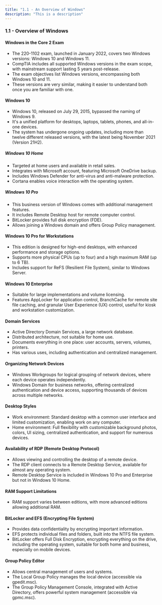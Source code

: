 ```yaml
---
title: "1.1 - An Overview of Windows"
description: "This is a description"
---
```


### 1.1 - Overview of Windows

#### Windows in the Core 2 Exam

- The 220-1102 exam, launched in January 2022, covers two Windows versions: Windows 10 and Windows 11.
- CompTIA includes all supported Windows versions in the exam scope, with mainstream support lasting 5 years post-release.
- The exam objectives list Windows versions, encompassing both Windows 10 and 11.
- These versions are very similar, making it easier to understand both once you are familiar with one.

#### Windows 10

- Windows 10, released on July 29, 2015, bypassed the naming of Windows 9.
- It's a unified platform for desktops, laptops, tablets, phones, and all-in-one devices.
- The system has undergone ongoing updates, including more than twelve different released versions, with the latest being November 2021 (Version 21H2).

##### Windows 10 Home

- Targeted at home users and available in retail sales.
- Integrates with Microsoft account, featuring Microsoft OneDrive backup.
- Includes Windows Defender for anti-virus and anti-malware protection.
- Cortana enables voice interaction with the operating system.

##### Windows 10 Pro

- This business version of Windows comes with additional management features.
- It includes Remote Desktop host for remote computer control.
- BitLocker provides full disk encryption (FDE).
- Allows joining a Windows domain and offers Group Policy management.

#### Windows 10 Pro for Workstations

- This edition is designed for high-end desktops, with enhanced performance and storage options.
- Supports more physical CPUs (up to four) and a high maximum RAM (up to 6 TB).
- Includes support for ReFS (Resilient File System), similar to Windows Server.

#### Windows 10 Enterprise

- Suitable for large implementations and volume licensing.
- Features AppLocker for application control, BranchCache for remote site file caching, and granular User Experience (UX) control, useful for kiosk and workstation customization.

#### Domain Services

- Active Directory Domain Services, a large network database.
- Distributed architecture, not suitable for home use.
- Documents everything in one place: user accounts, servers, volumes, printers.
- Has various uses, including authentication and centralized management.

#### Organizing Network Devices

- Windows Workgroups for logical grouping of network devices, where each device operates independently.
- Windows Domain for business networks, offering centralized authentication and device access, supporting thousands of devices across multiple networks.

#### Desktop Styles

- Work environment: Standard desktop with a common user interface and limited customization, enabling work on any computer.
- Home environment: Full flexibility with customizable background photos, colors, UI sizing, centralized authentication, and support for numerous devices.

#### Availability of RDP (Remote Desktop Protocol)

- Allows viewing and controlling the desktop of a remote device.
- The RDP client connects to a Remote Desktop Service, available for almost any operating system.
- Remote Desktop Service is included in Windows 10 Pro and Enterprise but not in Windows 10 Home.

#### RAM Support Limitations

- RAM support varies between editions, with more advanced editions allowing additional RAM.

#### BitLocker and EFS (Encrypting File System)

- Provides data confidentiality by encrypting important information.
- EFS protects individual files and folders, built into the NTFS file system.
- BitLocker offers Full Disk Encryption, encrypting everything on the drive, including the operating system, suitable for both home and business, especially on mobile devices.

#### Group Policy Editor

- Allows central management of users and systems.
- The Local Group Policy manages the local device (accessible via gpedit.msc).
- The Group Policy Management Console, integrated with Active Directory, offers powerful system management (accessible via gpmc.msc).
